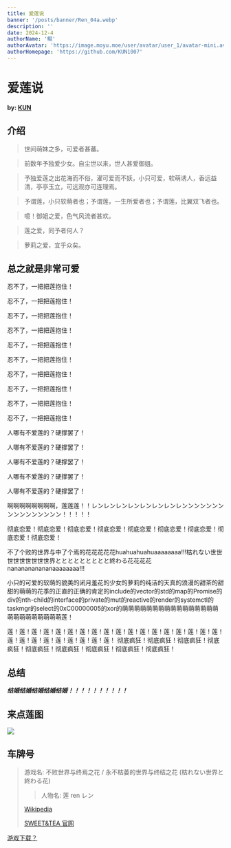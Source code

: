 ```yaml
---
title: 爱莲说
banner: '/posts/banner/Ren_04a.webp'
description: ''
date: 2024-12-4
authorName: '鲲'
authorAvatar: 'https://image.moyu.moe/user/avatar/user_1/avatar-mini.avif'
authorHomepage: 'https://github.com/KUN1007'
---
```


# 爱莲说

**by: [KUN](https://github.com/KUN1007)**

## 介绍



> 世间萌妹之多，可爱者甚蕃。


> 前数年予独爱少女。自尘世以来，世人甚爱御姐。


> 予独爱莲之出花海而不俗，濯可爱而不妖，小只可爱，软萌诱人，香远益清，亭亭玉立，可远观亦可连理焉。


> 予谓莲，小只软萌者也；予谓莲，一生所爱者也；予谓莲，比翼双飞者也。


> 噫！御姐之爱，色气风流者甚欢。


> 莲之爱，同予者何人？


> 萝莉之爱，宜乎众矣。

## 总之就是非常可爱

忍不了，一把把莲抱住！

忍不了，一把把莲抱住！

忍不了，一把把莲抱住！

忍不了，一把把莲抱住！

忍不了，一把把莲抱住！

忍不了，一把把莲抱住！

忍不了，一把把莲抱住！

忍不了，一把把莲抱住！

忍不了，一把把莲抱住！

忍不了，一把把莲抱住！

人哪有不爱莲的？硬撑罢了！

人哪有不爱莲的？硬撑罢了！

人哪有不爱莲的？硬撑罢了！

人哪有不爱莲的？硬撑罢了！

人哪有不爱莲的？硬撑罢了！

啊啊啊啊啊啊啊啊，莲莲莲！！レンレンレンレンレンレンレンレンンンンンンンンンンンンンンンン！！！！！

彻底恋爱！彻底恋爱！彻底恋爱！彻底恋爱！彻底恋爱！彻底恋爱！彻底恋爱！彻底恋爱！彻底恋爱！

不了个败的世界与中了个焉的花花花花花huahuahuahuaaaaaaaa!!!枯れない世世世世世世世世世界ととととととととと終わる花花花花nananananananaaaaaaaa!!!

小只的可爱的软萌的貌美的闭月羞花的少女的萝莉的纯洁的天真的浪漫的甜茶的甜甜的萌萌的花季的正直的正确的肯定的include的vector的std的map的Promise的div的nth-child的interface的private的mut的reactive的render的systemctl的taskmgr的select的0xC00000005的xor的萌萌萌萌萌萌萌萌萌萌萌萌萌萌萌萌萌萌萌萌萌萌萌萌萌莲！

莲！莲！莲！莲！莲！莲！莲！莲！莲！莲！莲！莲！莲！莲！莲！莲！莲！莲！莲！莲！莲！莲！莲！莲！莲！莲！莲！
彻底疯狂！彻底疯狂！彻底疯狂！彻底疯狂！彻底疯狂！彻底疯狂！彻底疯狂！彻底疯狂！彻底疯狂！


## 总结

***结婚结婚结婚结婚结婚！！！！！！！！！！***

## 来点莲图


<img src='/posts/banner/Ren_04a.webp' />


## 车牌号

> 游戏名: 不败世界与终焉之花 / 永不枯萎的世界与终结之花 (枯れない世界と終わる花)
> > 人物名: 莲 ren レン
>
> [Wikipedia](https://ja.wikipedia.org/wiki/%E6%9E%AF%E3%82%8C%E3%81%AA%E3%81%84%E4%B8%96%E7%95%8C%E3%81%A8%E7%B5%82%E3%82%8F%E3%82%8B%E8%8A%B1)
>
> [SWEET&TEA 官网](http://sweet.clearrave.co.jp/karehana/)


[游戏下载？](https://www.kungal.com/zh-cn/galgame/1)
